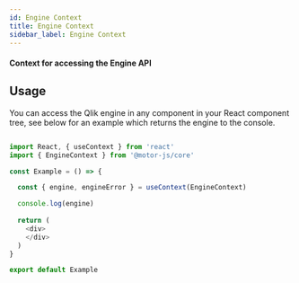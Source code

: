 ```yaml
---
id: Engine Context
title: Engine Context
sidebar_label: Engine Context
---
```


#### Context for accessing the Engine API

## Usage

You can access the Qlik engine in any component in your React component tree, see below for an example which returns the engine to the console.


```js

import React, { useContext } from 'react'
import { EngineContext } from '@motor-js/core'

const Example = () => {

  const { engine, engineError } = useContext(EngineContext)

  console.log(engine)
  
  return (
    <div>
    </div>
  )
}

export default Example

```

